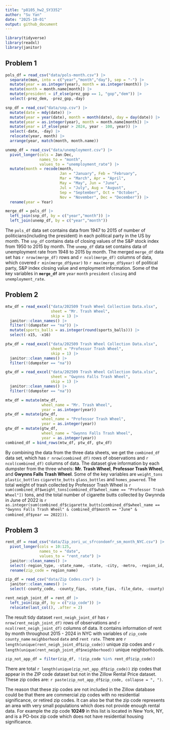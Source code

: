 ```yaml
---
title: "p8105_hw2_SY3352"
author: "Su Yan"
date: "2025-10-01"
output: github_document
---
```


```r
library(tidyverse)
library(readxl)
library(janitor)
```

## Problem 1
```r
pols_df = read_csv("data/pols-month.csv") |> 
  separate(mon, into = c("year","month","day"), sep = "-") |> 
  mutate(year = as.integer(year), month = as.integer(month)) |> 
  mutate(month = month.name[month]) |> 
  mutate(president = if_else(prez_gop == 1, "gop","dem")) |> 
  select(-prez_dem, -prez_gop,-day)
```

```r
snp_df = read_csv("data/snp.csv") |> 
  mutate(date = mdy(date)) |> 
  mutate(year = year(date), month = month(date), day = day(date)) |> 
  mutate(year = as.integer(year), month = month.name[month]) |> 
  mutate(year = if_else(year > 2024, year - 100, year)) |> 
  select(-date, -day) |> 
  relocate(year, month) |> 
  arrange(year, match(month, month.name))
```

```r
unemp_df = read_csv("data/unemployment.csv") |> 
  pivot_longer(cols = Jan:Dec,
               names_to = "month",
               values_to = "unemployment_rate") |> 
  mutate(month = recode(month,
                        Jan = "January", Feb = "February", 
                        Mar = "March", Apr = "April", 
                        May = "May", Jun = "June",
                        Jul = "July", Aug = "August", 
                        Sep = "September", Oct = "October",
                        Nov = "November", Dec = "December")) |> 
  rename(year = Year) 
```

```r
merge_df = pols_df |> 
  left_join(snp_df, by = c("year","month")) |> 
  left_join(unemp_df, by = c("year","month"))
```

The `pols_df` data set contains data from 1947 to 2015 of number of politicians(including the president) in each political party in the US by month. The `snp_df` contains data of closing values of the S&P stock index from 1950 to 2015 by month. The `unemp_df` data set contains data of unemployment rate from 1948 to 2015 by month. The merged `merge_df` data set has `r nrow(merge_df)` rows and `r ncol(merge_df)` columns of data, which covered `r min(merge_df$year)` to `r max(merge_df$year)` of political party, S&P index closing value and employment information. Some of the key variables in **`merge_df`** are `year` `month` `president` `closing` and `unemployment_rate`.

## Problem 2
```r
mtw_df = read_excel("data/202509 Trash Wheel Collection Data.xlsx",
                    sheet = "Mr. Trash Wheel",
                    skip = 1) |> 
  janitor::clean_names() |> 
  filter(!(dumpster == "na")) |> 
  mutate(sports_balls = as.integer(round(sports_balls))) |> 
  select(-x15, -x16)
```

```r
ptw_df = read_excel("data/202509 Trash Wheel Collection Data.xlsx",
                    sheet = "Professor Trash Wheel",
                    skip = 1) |> 
  janitor::clean_names() |> 
  filter(!(dumpster == "na")) 
```

```r
gtw_df = read_excel("data/202509 Trash Wheel Collection Data.xlsx",
                    sheet = "Gwynns Falls Trash Wheel",
                    skip = 1) |> 
  janitor::clean_names() |> 
  filter(!(dumpster == "na")) 
```

```r
mtw_df = mutate(mtw_df, 
                wheel_name = "Mr. Trash Wheel", 
                year = as.integer(year))
ptw_df = mutate(ptw_df, 
                wheel_name = "Professor Trash Wheel", 
                year = as.integer(year))
gtw_df = mutate(gtw_df, 
                wheel_name = "Gwynns Falls Trash Wheel", 
                year = as.integer(year))
combined_df = bind_rows(mtw_df, ptw_df, gtw_df) 
```

By combining the data from the three data sheets, we get the `combined_df` data set, which has `r nrow(combined_df)` rows of observations and `r ncol(combined_df)` columns of data. The dataset give information by each dumpster from the three wheels: **Mr. Trash Wheel**, **Professor Trash Wheel**, and **Gwynns Falls Trash Wheel**. Some of the key variables  are `weight_tons` `plastic_bottles` `cigarette_butts` `glass_bottles` and `homes_powered`. The total weight of trash collected by Professor Trash Wheel is `r sum(combined_df$weight_tons[combined_df$wheel_name == "Professor Trash Wheel"])` tons, and the total number of cigarette butts collected by Gwynnda in June of 2022 is `r as.integer(sum(combined_df$cigarette_butts[combined_df$wheel_name == "Gwynns Falls Trash Wheel" & combined_df$month == "June" & combined_df$year == 2022]))`.

## Problem 3
```r
rent_df = read_csv("data/Zip_zori_uc_sfrcondomfr_sm_month_NYC.csv") |> 
  pivot_longer(cols = 10:125,
               names_to = "date",
               values_to = "rent_rate") |> 
  janitor::clean_names() |> 
  select(-region_type, -state_name, -state, -city, -metro, -region_id, -size_rank) |> 
  rename(zip_code = region_name)
```

```r
zip_df = read_csv("data/Zip Codes.csv") |> 
  janitor::clean_names() |> 
  select(-county_code, -county_fips, -state_fips, -file_date, -county)
```

```r
rent_neigh_joint_df = rent_df |> 
  left_join(zip_df, by = c("zip_code")) |> 
  relocate(last_col(), .after = 2)
```

The result tidy dataset `rent_neigh_joint_df` has `r nrow(rent_neigh_joint_df)` rows of observations and `r ncol(rent_neigh_joint_df)` columns of data. It contains information of rent by month throughout 2015 - 2024 in NYC with variables of `zip_code` `county_name` `neighborhood` `date` and `rent rate`. There are `r length(unique(rent_neigh_joint_df$zip_code))` unique zip codes and `r length(unique(rent_neigh_joint_df$neighborhood))` unique neighborhoods.

```r
zip_not_app_df = filter(zip_df, !(zip_code %in% rent_df$zip_code)) 
```
There are total `r length(unique(zip_not_app_df$zip_code))` zip codes that appear in the ZIP code dataset but not in the Zillow Rental Price dataset. These zip codes are: `r paste(zip_not_app_df$zip_code, collapse = ", ")`.  

The reason that these zip codes are not included in the Zillow database could be that there are commercial zip codes with no residential significance, or retired zip codes. It can also be that the zip code represents an area with very small populations which does not provide enough rental data. For example the zip code **10249** in this list is located in New York, NY, and is a PO-box zip code which does not have residential housing significance.